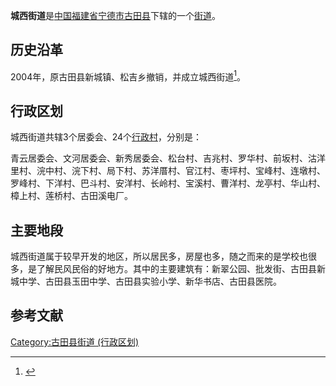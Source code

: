 {{中国乡级行政区
| 行政区全称 = 城西街道
| 景观照片文件名 =
| 景观照片描述 =
| 汉语拼音 =
| 通用拼音 =
| 注音符號 =
| 其它标音类型1 =
| 其它标音1 =
| 其它标音类型2 =
| 其它标音2 =
| 其它语言类型1 =
| 其它语言地名1 =
| 其它语言类型2 =
| 其它语言地名2 =
| 上级行政区 = [[福建省|福建省]][[宁德市|宁德市]][[古田县|古田县]]
| 行政区类别 = [[街道|街道]]
| 行政区划代码 =350922002
| 地理坐标 =
| 总面积 =
| 户籍人口 =
| 户籍人口年份 =
| 常住人口 =
| 常住人口年份 =
| 人口密度 =
| 行政区划 =
| 官方网站 =
| 政府驻地 =解放西路罗华村
| 邮政编码 =
| 毗邻行政区 =
| 位置图文件名 =
| 位置图描述 =
}}
'''城西街道'''是[[中华人民共和国|中国]][[福建省|福建省]][[宁德市|宁德市]][[古田县|古田县]]下辖的一个[[街道|街道]]。

== 历史沿革 ==
2004年，原古田县新城镇、松吉乡撤销，并成立城西街道<ref>{{cite web|author=福建省人民政府|title=福建省人民政府关于撤销古田县新城镇、松吉乡、湖滨乡设立城东街道办事处、城西街道办事处的批复|url=http://www.fujian.gov.cn/zfxxgkl/xxgkml/jgzz/mzcjbzzc/200805/t20080527_72050.htm|accessdate=2011-11-23|date=2004-04-05|year=2004|deadurl=yes|archiveurl=https://archive.is/20120730171522/http://www.fujian.gov.cn/zfxxgkl/xxgkml/jgzz/mzcjbzzc/200805/t20080527_72050.htm|archivedate=2012-07-30}}</ref>。

== 行政区划 ==

城西街道共辖3个居委会、24个[[行政村|行政村]]，分别是：

青云居委会、文河居委会、新秀居委会、松台村、吉兆村、罗华村、前坂村、沽洋里村、浣中村、浣下村、局下村、苏洋厝村、官江村、枣坪村、宝峰村、连墩村、罗峰村、下洋村、巴斗村、安洋村、长岭村、宝溪村、曹洋村、龙亭村、华山村、樟上村、莲桥村、古田溪电厂。

== 主要地段 ==
城西街道属于较早开发的地区，所以居民多，房屋也多，随之而来的是学校也很多，是了解民风民俗的好地方。其中的主要建筑有：新翠公园、批发街、古田县新城中学、古田县玉田中学、古田县实验小学、新华书店、古田县医院。<mapframe latitude="26.577244" longitude="118.717446" zoom="13" width="261" height="229" align="right" />

== 参考文献 ==
{{Reflist}}

{{古田县行政区划}}
{{福建行政区划小作品}}
[[Category:古田县街道_(行政区划)|Category:古田县街道 (行政区划)]]